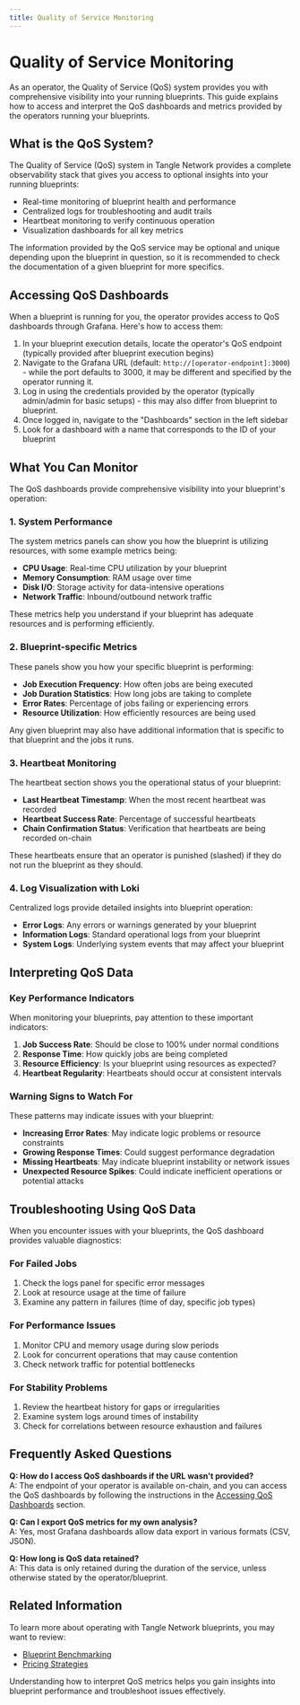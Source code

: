 ```yaml
---
title: Quality of Service Monitoring
---
```


# Quality of Service Monitoring

As an operator, the Quality of Service (QoS) system provides you with comprehensive visibility into your running blueprints. This guide explains how to access and interpret the QoS dashboards and metrics provided by the operators running your blueprints.

## What is the QoS System?

The Quality of Service (QoS) system in Tangle Network provides a complete observability stack that gives you access to optional insights into your running blueprints:

- Real-time monitoring of blueprint health and performance
- Centralized logs for troubleshooting and audit trails
- Heartbeat monitoring to verify continuous operation
- Visualization dashboards for all key metrics

The information provided by the QoS service may be optional and unique depending upon the blueprint in question, so it is recommended to check the documentation of a given blueprint for more specifics.

## Accessing QoS Dashboards

When a blueprint is running for you, the operator provides access to QoS dashboards through Grafana. Here's how to access them:

1. In your blueprint execution details, locate the operator's QoS endpoint (typically provided after blueprint execution begins)
2. Navigate to the Grafana URL (default: `http://[operator-endpoint]:3000`) - while the port defaults to 3000, it may be different and specified by the operator running it.
3. Log in using the credentials provided by the operator (typically admin/admin for basic setups) - this may also differ from blueprint to blueprint.
4. Once logged in, navigate to the "Dashboards" section in the left sidebar
5. Look for a dashboard with a name that corresponds to the ID of your blueprint

## What You Can Monitor

The QoS dashboards provide comprehensive visibility into your blueprint's operation:

### 1. System Performance

The system metrics panels can show you how the blueprint is utilizing resources, with some example metrics being:

- **CPU Usage**: Real-time CPU utilization by your blueprint
- **Memory Consumption**: RAM usage over time
- **Disk I/O**: Storage activity for data-intensive operations
- **Network Traffic**: Inbound/outbound network traffic

These metrics help you understand if your blueprint has adequate resources and is performing efficiently.

### 2. Blueprint-specific Metrics

These panels show you how your specific blueprint is performing:

- **Job Execution Frequency**: How often jobs are being executed
- **Job Duration Statistics**: How long jobs are taking to complete
- **Error Rates**: Percentage of jobs failing or experiencing errors
- **Resource Utilization**: How efficiently resources are being used

Any given blueprint may also have additional information that is specific to that blueprint and the jobs it runs.

### 3. Heartbeat Monitoring

The heartbeat section shows you the operational status of your blueprint:

- **Last Heartbeat Timestamp**: When the most recent heartbeat was recorded
- **Heartbeat Success Rate**: Percentage of successful heartbeats
- **Chain Confirmation Status**: Verification that heartbeats are being recorded on-chain

These heartbeats ensure that an operator is punished (slashed) if they do not run the blueprint as they should.

### 4. Log Visualization with Loki

Centralized logs provide detailed insights into blueprint operation:

- **Error Logs**: Any errors or warnings generated by your blueprint
- **Information Logs**: Standard operational logs from your blueprint
- **System Logs**: Underlying system events that may affect your blueprint

## Interpreting QoS Data

### Key Performance Indicators

When monitoring your blueprints, pay attention to these important indicators:

1. **Job Success Rate**: Should be close to 100% under normal conditions
2. **Response Time**: How quickly jobs are being completed
3. **Resource Efficiency**: Is your blueprint using resources as expected?
4. **Heartbeat Regularity**: Heartbeats should occur at consistent intervals

### Warning Signs to Watch For

These patterns may indicate issues with your blueprint:

- **Increasing Error Rates**: May indicate logic problems or resource constraints
- **Growing Response Times**: Could suggest performance degradation
- **Missing Heartbeats**: May indicate blueprint instability or network issues
- **Unexpected Resource Spikes**: Could indicate inefficient operations or potential attacks

## Troubleshooting Using QoS Data

When you encounter issues with your blueprints, the QoS dashboard provides valuable diagnostics:

### For Failed Jobs
1. Check the logs panel for specific error messages
2. Look at resource usage at the time of failure
3. Examine any pattern in failures (time of day, specific job types)

### For Performance Issues
1. Monitor CPU and memory usage during slow periods
2. Look for concurrent operations that may cause contention
3. Check network traffic for potential bottlenecks

### For Stability Problems
1. Review the heartbeat history for gaps or irregularities
2. Examine system logs around times of instability
3. Check for correlations between resource exhaustion and failures

## Frequently Asked Questions

**Q: How do I access QoS dashboards if the URL wasn't provided?**  
A: The endpoint of your operator is available on-chain, and you can access the QoS dashboards by following the instructions in the [Accessing QoS Dashboards](#accessing-qos-dashboards) section.

**Q: Can I export QoS metrics for my own analysis?**  
A: Yes, most Grafana dashboards allow data export in various formats (CSV, JSON).

**Q: How long is QoS data retained?**  
A: This data is only retained during the duration of the service, unless otherwise stated by the operator/blueprint.

## Related Information

To learn more about operating with Tangle Network blueprints, you may want to review:

- [Blueprint Benchmarking](/operators/benchmarking)
- [Pricing Strategies](/operators/pricing)

Understanding how to interpret QoS metrics helps you gain insights into blueprint performance and troubleshoot issues effectively.
